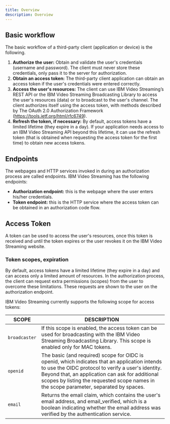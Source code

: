 ```yaml
---
title: Overview
description: Overview
---
```


## Basic workflow

The basic workflow of a third-party client (application or device) is the following.

1. **Authorize the user:** Obtain and validate the user's credentials (username and password). The client must never store these credentials, only pass it to the server for authorization.
2. **Obtain an access token:** The third-party client application can obtain an access token if the user's credentials were entered correctly.
3. **Access the user's resources:** The client can use IBM Video Streaming’s REST API or the IBM Video Streaming Broadcasting Library to access the user's resources (data) or to broadcast to the user's channel. The client authorizes itself using the access token, with methods described by The OAuth 2.0 Authorization Framework (https://tools.ietf.org/html/rfc6749).
4. **Refresh the token, if necessary:** By default, access tokens have a limited lifetime (they expire in a day). If your application needs access to an IBM Video Streaming API beyond this lifetime, it can use the refresh token (that is obtained when requesting the access token for the first time) to obtain new access tokens.

## Endpoints

The webpages and HTTP services invoked in during an authorization process are called endpoints.
IBM Video Streaming has the following endpoints:

- **Authorization endpoint:** this is the webpage where the user enters his/her credentials.
- **Token endpoint:** this is the HTTP service where the access token can be obtained in an authorization code flow.

## Access Token

A token can be used to access the user's resources, once this token is received and until the token expires or the user revokes it on the IBM Video Streaming website.

### Token scopes, expiration

By default, access tokens have a limited lifetime (they expire in a day) and can access only a limited amount of resources. In the authorization process, the client can request extra permissions (scopes) from the user to overcome these limitations. These requests are shown to the user on the authorization endpoint.

IBM Video Streaming currently supports the following scope for access tokens:

| SCOPE         | DESCRIPTION                                                                                                                                                                                                                                                                                      |
| ------------- | ------------------------------------------------------------------------------------------------------------------------------------------------------------------------------------------------------------------------------------------------------------------------------------------------ |
| `broadcaster` | If this scope is enabled, the access token can be used for broadcasting with the IBM Video Streaming Broadcasting Library. This scope is enabled only for MAC tokens.                                                                                                                            |
| `openid`      | The basic (and required) scope for OIDC is openid, which indicates that an application intends to use the OIDC protocol to verify a user's identity. Beyond that, an application can ask for additional scopes by listing the requested scope names in the scope parameter, separated by spaces. |
| `email`       | Returns the email claim, which contains the user's email address, and email_verified, which is a boolean indicating whether the email address was verified by the authentication service.                                                                                                        |
